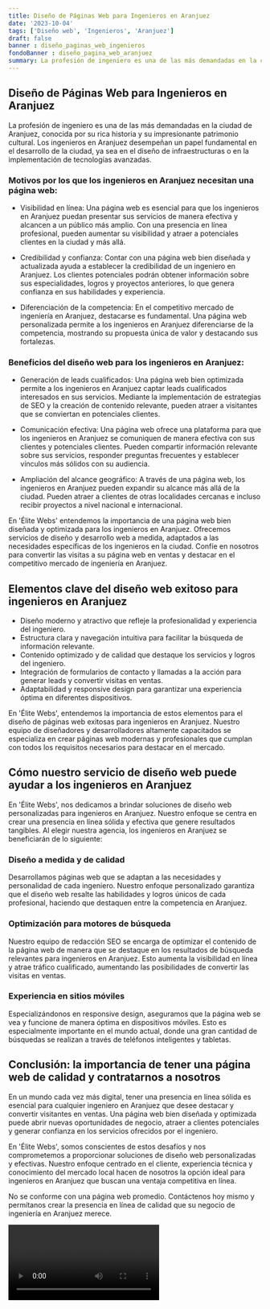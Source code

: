 ```yaml
---
title: Diseño de Páginas Web para Ingenieros en Aranjuez
date: '2023-10-04'
tags: ['Diseño web', 'Ingenieros', 'Aranjuez']
draft: false
banner : diseño_paginas_web_ingenieros
fondoBanner : diseño_pagina_web_aranjuez
summary: La profesión de ingeniero es una de las más demandadas en la ciudad de Aranjuez, conocida por su rica historia y su impresionante patrimonio cultural. Los ingenieros en Aranjuez desempeñan un papel fundamental en el desarrollo de la ciudad, ya sea en el diseño de infraestructuras o en la implementación de tecnologías avanzadas.
---
```


## Diseño de Páginas Web para Ingenieros en Aranjuez

La profesión de ingeniero es una de las más demandadas en la ciudad de Aranjuez, conocida por su rica historia y su impresionante patrimonio cultural. Los ingenieros en Aranjuez desempeñan un papel fundamental en el desarrollo de la ciudad, ya sea en el diseño de infraestructuras o en la implementación de tecnologías avanzadas.

### Motivos por los que los ingenieros en Aranjuez necesitan una página web:

- Visibilidad en línea: Una página web es esencial para que los ingenieros en Aranjuez puedan presentar sus servicios de manera efectiva y alcancen a un público más amplio. Con una presencia en línea profesional, pueden aumentar su visibilidad y atraer a potenciales clientes en la ciudad y más allá.

- Credibilidad y confianza: Contar con una página web bien diseñada y actualizada ayuda a establecer la credibilidad de un ingeniero en Aranjuez. Los clientes potenciales podrán obtener información sobre sus especialidades, logros y proyectos anteriores, lo que genera confianza en sus habilidades y experiencia.

- Diferenciación de la competencia: En el competitivo mercado de ingeniería en Aranjuez, destacarse es fundamental. Una página web personalizada permite a los ingenieros en Aranjuez diferenciarse de la competencia, mostrando su propuesta única de valor y destacando sus fortalezas.

### Beneficios del diseño web para los ingenieros en Aranjuez:

- Generación de leads cualificados: Una página web bien optimizada permite a los ingenieros en Aranjuez captar leads cualificados interesados en sus servicios. Mediante la implementación de estrategias de SEO y la creación de contenido relevante, pueden atraer a visitantes que se conviertan en potenciales clientes.

- Comunicación efectiva: Una página web ofrece una plataforma para que los ingenieros en Aranjuez se comuniquen de manera efectiva con sus clientes y potenciales clientes. Pueden compartir información relevante sobre sus servicios, responder preguntas frecuentes y establecer vínculos más sólidos con su audiencia.

- Ampliación del alcance geográfico: A través de una página web, los ingenieros en Aranjuez pueden expandir su alcance más allá de la ciudad. Pueden atraer a clientes de otras localidades cercanas e incluso recibir proyectos a nivel nacional e internacional.

En 'Élite Webs' entendemos la importancia de una página web bien diseñada y optimizada para los ingenieros en Aranjuez. Ofrecemos servicios de diseño y desarrollo web a medida, adaptados a las necesidades específicas de los ingenieros en la ciudad. Confíe en nosotros para convertir las visitas a su página web en ventas y destacar en el competitivo mercado de ingeniería en Aranjuez.

<GifSeo />

<Cta />

## Elementos clave del diseño web exitoso para ingenieros en Aranjuez

- Diseño moderno y atractivo que refleje la profesionalidad y experiencia del ingeniero.
- Estructura clara y navegación intuitiva para facilitar la búsqueda de información relevante.
- Contenido optimizado y de calidad que destaque los servicios y logros del ingeniero.
- Integración de formularios de contacto y llamadas a la acción para generar leads y convertir visitas en ventas.
- Adaptabilidad y responsive design para garantizar una experiencia óptima en diferentes dispositivos.

En 'Élite Webs', entendemos la importancia de estos elementos para el diseño de páginas web exitosas para ingenieros en Aranjuez. Nuestro equipo de diseñadores y desarrolladores altamente capacitados se especializa en crear páginas web modernas y profesionales que cumplan con todos los requisitos necesarios para destacar en el mercado.

## Cómo nuestro servicio de diseño web puede ayudar a los ingenieros en Aranjuez

En 'Élite Webs', nos dedicamos a brindar soluciones de diseño web personalizadas para ingenieros en Aranjuez. Nuestro enfoque se centra en crear una presencia en línea sólida y efectiva que genere resultados tangibles. Al elegir nuestra agencia, los ingenieros en Aranjuez se beneficiarán de lo siguiente:

### Diseño a medida y de calidad
Desarrollamos páginas web que se adaptan a las necesidades y personalidad de cada ingeniero. Nuestro enfoque personalizado garantiza que el diseño web resalte las habilidades y logros únicos de cada profesional, haciendo que destaquen entre la competencia en Aranjuez.

### Optimización para motores de búsqueda
Nuestro equipo de redacción SEO se encarga de optimizar el contenido de la página web de manera que se destaque en los resultados de búsqueda relevantes para ingenieros en Aranjuez. Esto aumenta la visibilidad en línea y atrae tráfico cualificado, aumentando las posibilidades de convertir las visitas en ventas.

### Experiencia en sitios móviles
Especializándonos en responsive design, aseguramos que la página web se vea y funcione de manera óptima en dispositivos móviles. Esto es especialmente importante en el mundo actual, donde una gran cantidad de búsquedas se realizan a través de teléfonos inteligentes y tabletas.

## Conclusión: la importancia de tener una página web de calidad y contratarnos a nosotros

En un mundo cada vez más digital, tener una presencia en línea sólida es esencial para cualquier ingeniero en Aranjuez que desee destacar y convertir visitantes en ventas. Una página web bien diseñada y optimizada puede abrir nuevas oportunidades de negocio, atraer a clientes potenciales y generar confianza en los servicios ofrecidos por el ingeniero.

En 'Élite Webs', somos conscientes de estos desafíos y nos comprometemos a proporcionar soluciones de diseño web personalizadas y efectivas. Nuestro enfoque centrado en el cliente, experiencia técnica y conocimiento del mercado local hacen de nosotros la opción ideal para ingenieros en Aranjuez que buscan una ventaja competitiva en línea.

No se conforme con una página web promedio. Contáctenos hoy mismo y permítanos crear la presencia en línea de calidad que su negocio de ingeniería en Aranjuez merece.

<Video />

<CtaBot job='Ingenieros' city='Aranjuez'/>

<Gmaps query='Aranjuez+españa+maps' />
